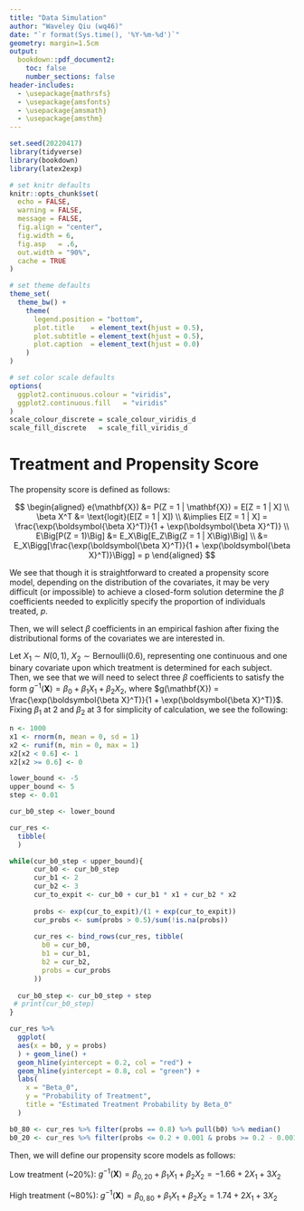 ```yaml
---
title: "Data Simulation"
author: "Waveley Qiu (wq46)"
date: "`r format(Sys.time(), '%Y-%m-%d')`"
geometry: margin=1.5cm
output: 
  bookdown::pdf_document2:
    toc: false
    number_sections: false
header-includes:
  - \usepackage{mathrsfs}
  - \usepackage{amsfonts}  
  - \usepackage{amsmath}
  - \usepackage{amsthm}
---
```


```r
set.seed(20220417)
library(tidyverse)
library(bookdown)
library(latex2exp)

# set knitr defaults
knitr::opts_chunk$set(
  echo = FALSE,
  warning = FALSE,
  message = FALSE,
  fig.align = "center",
  fig.width = 6,
  fig.asp   = .6,
  out.width = "90%",
  cache = TRUE
)

# set theme defaults
theme_set(
  theme_bw() +
    theme(
      legend.position = "bottom",
      plot.title    = element_text(hjust = 0.5),
      plot.subtitle = element_text(hjust = 0.5),
      plot.caption  = element_text(hjust = 0.0)
    )
)

# set color scale defaults
options(
  ggplot2.continuous.colour = "viridis",
  ggplot2.continuous.fill   = "viridis"
)
scale_colour_discrete = scale_colour_viridis_d
scale_fill_discrete   = scale_fill_viridis_d
```

# Treatment and Propensity Score

The propensity score is defined as follows:

$$
\begin{aligned}
e(\mathbf{X}) &= P(Z = 1 | \mathbf{X}) = E[Z = 1 | X]
\\
\beta X^T &= \text{logit}(E[Z = 1 | X])
\\
&\implies E[Z = 1 | X] = \frac{\exp(\boldsymbol{\beta X}^T)}{1 + \exp(\boldsymbol{\beta X}^T)}
\\
E\Big[P(Z = 1)\Big] &= E_X\Big[E_Z\Big(Z = 1 | X\Big)\Big]
\\
&= E_X\Bigg[\frac{\exp(\boldsymbol{\beta X}^T)}{1 + \exp(\boldsymbol{\beta X}^T)}\Bigg] = p
\end{aligned}
$$

We see that though it is straightforward to created a propensity score model, depending on the distribution of the covariates, it may be very difficult (or impossible) to achieve a closed-form solution determine the $\beta$ coefficients needed to explicitly specify the proportion of individuals treated, $p$. 

Then, we will select $\beta$ coefficients in an empirical fashion after fixing the distributional forms of the covariates we are interested in. 

Let $X_1 \sim N(0, 1)$, $X_2 \sim \text{Bernoulli}(0.6)$, representing one continuous and one binary covariate upon which treatment is determined for each subject. Then, we see that we will need to select three $\beta$ coefficients to satisfy the form $g^{-1}(\mathbf{X}) = \beta_0 + \beta_1 X_1 + \beta_2 X_2$, where $g(\mathbf{X}) = \frac{\exp(\boldsymbol{\beta X}^T)}{1 + \exp(\boldsymbol{\beta X}^T)}$. Fixing $\beta_1$ at $2$ and $\beta_2$ at $3$ for simplicity of calculation, we see the following: 

```r
n <- 1000
x1 <- rnorm(n, mean = 0, sd = 1)
x2 <- runif(n, min = 0, max = 1)
x2[x2 < 0.6] <- 1
x2[x2 >= 0.6] <- 0

lower_bound <- -5
upper_bound <- 5
step <- 0.01

cur_b0_step <- lower_bound

cur_res <- 
  tibble(
  )

while(cur_b0_step < upper_bound){
      cur_b0 <- cur_b0_step
      cur_b1 <- 2
      cur_b2 <- 3
      cur_to_expit <- cur_b0 + cur_b1 * x1 + cur_b2 * x2  
      
      probs <- exp(cur_to_expit)/(1 + exp(cur_to_expit))
      cur_probs <- sum(probs > 0.5)/sum(!is.na(probs))
      
      cur_res <- bind_rows(cur_res, tibble(
        b0 = cur_b0,
        b1 = cur_b1,
        b2 = cur_b2,
        probs = cur_probs
      ))
      
  cur_b0_step <- cur_b0_step + step
 # print(cur_b0_step)
}

cur_res %>% 
  ggplot(
  aes(x = b0, y = probs)
  ) + geom_line() +
  geom_hline(yintercept = 0.2, col = "red") +
  geom_hline(yintercept = 0.8, col = "green") +
  labs(
    x = "Beta_0",
    y = "Probability of Treatment",
    title = "Estimated Treatment Probability by Beta_0"
  )

b0_80 <- cur_res %>% filter(probs == 0.8) %>% pull(b0) %>% median()
b0_20 <- cur_res %>% filter(probs <= 0.2 + 0.001 & probs >= 0.2 - 0.001) %>% pull(b0) %>% median()
```

Then, we will define our propensity score models as follows:

Low treatment (~20%): $g^{-1}(\mathbf{X}) = \beta_{0, 20} + \beta_1 X_1 + \beta_2 X_2 = -1.66 + 2X_1 + 3 X_2$

High treatment (~80%): $g^{-1}(\mathbf{X}) = \beta_{0, 80} + \beta_1 X_1 + \beta_2 X_2 = 1.74 + 2X_1 + 3 X_2$
















